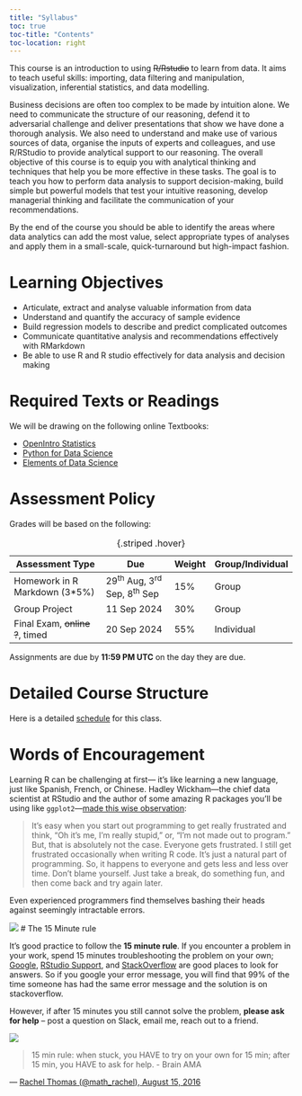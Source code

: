```yaml
---
title: "Syllabus"
toc: true
toc-title: "Contents"
toc-location: right
---
```


This course is an introduction to using ~~R/Rstudio~~ to learn from data. It aims to teach useful skills: importing, data filtering and manipulation, visualization, inferential statistics, and data modelling.

Business decisions are often too complex to be made by intuition alone. We need to communicate the structure of our reasoning, defend it to adversarial challenge and deliver presentations that show we have done a thorough analysis. We also need to understand and make use of various sources of data, organise the inputs of experts and colleagues, and use R/RStudio to provide analytical support to our reasoning. The overall objective of this course is to equip you with analytical thinking and techniques that help you be more effective in these tasks. The goal is to teach you how to perform data analysis to support decision-making, build simple but powerful models that test your intuitive reasoning, develop managerial thinking and facilitate the communication of your recommendations.

By the end of the course you should be able to identify the areas where data analytics can add the most value, select appropriate types of analyses and apply them in a small-scale, quick-turnaround but high-impact fashion.

# Learning Objectives
* Articulate, extract and analyse valuable information from data
* Understand and quantify the accuracy of sample evidence
* Build regression models to describe and predict complicated outcomes
* Communicate quantitative analysis and recommendations effectively with RMarkdown
* Be able to use R and R studio effectively for data analysis and decision making

# Required Texts or Readings
We will be drawing on the following online Textbooks:

* <a href="https://leanpub.com/os" target="_blank">OpenIntro Statistics</a>
* <a href="https://byuidatascience.github.io/python4ds/" target="_blank">Python for Data Science</a>
* <a href="https://allendowney.github.io/ElementsOfDataScience/index.html" target="_blank">Elements of Data Science</a>

# Assessment Policy
Grades will be based on the following:

| Assessment Type |  Due  | Weight | Group/Individual |
|------------------------------|-------------------------|--------|------------------|
|Homework in R Markdown (3*5%) | 29^th^ Aug, 3^rd^ Sep, 8^th^ Sep | 15% | Group |
| Group Project  | 11 Sep 2024 | 30% | Group
| Final Exam, ~~online ?~~, timed  | 20 Sep 2024 | 55% | Individual | 

: {.striped .hover}

Assignments are due by **11:59 PM UTC** on the day they are due.

# Detailed Course Structure
Here is a detailed [schedule](Schedule.qmd) for this class.

# Words of Encouragement
Learning R can be challenging at first— it’s like learning a new language, just like Spanish, French, or Chinese. Hadley Wickham—the chief data scientist at RStudio and the author of some amazing R packages you’ll be using like `ggplot2`—[made this wise observation](https://r-posts.com/advice-to-young-and-old-programmers-a-conversation-with-hadley-wickham/):

> It’s easy when you start out programming to get really frustrated and think, “Oh it’s me, I’m really stupid,” or, “I’m not made out to program.” But, that is absolutely not the case. Everyone gets frustrated. I still get frustrated occasionally when writing R code. It’s just a natural part of programming. So, it happens to everyone and gets less and less over time. Don’t blame yourself. Just take a break, do something fun, and then come back and try again later.

Even experienced programmers find themselves bashing their heads against seemingly intractable errors.

![](Images/notABug.png)
# The 15 Minute rule 

It’s good practice to follow the **15 minute rule**. If you encounter a problem in your work, spend 15 minutes troubleshooting the problem on your own; [Google](https://www.google.com/), [RStudio Support](https://support.posit.co/hc/en-us), and [StackOverflow](https://stackoverflow.com/questions) are good places to look for answers. So if you google your error message, you will find that 99% of the time someone has had the same error message and the solution is on stackoverflow.

However, if after 15 minutes you still cannot solve the problem, **please ask for help** – post a question on Slack, email me, reach out to a friend.

![](Images/15MinRule.png)

> 15 min rule: when stuck, you HAVE to try on your own for 15 min; after 15 min, you HAVE to ask for help.
> - Brain AMA

— [Rachel Thomas (@math_rachel), August 15, 2016](https://x.com/math_rachel/status/764931533383749632)




